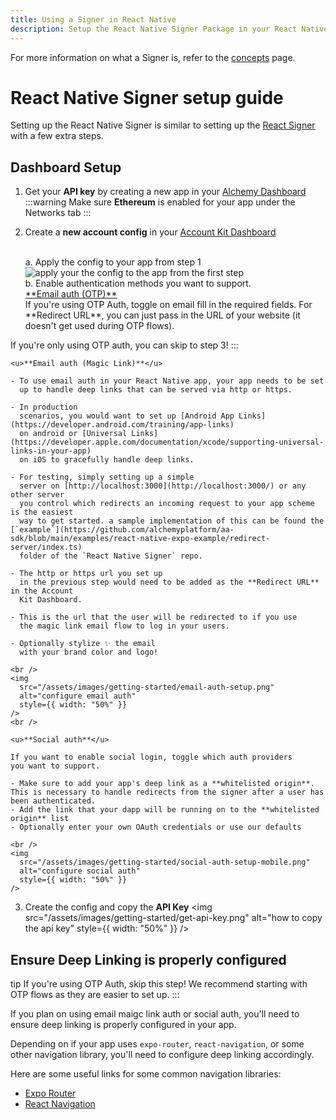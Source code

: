 ```yaml
---
title: Using a Signer in React Native
description: Setup the React Native Signer Package in your React Native Project
---
```



For more information on what a Signer is, refer to the [concepts](/concepts/smart-account-signer) page.

# React Native Signer setup guide

Setting up the React Native Signer is similar to setting up the [React Signer](/signer/quickstart) with a few extra steps.

<Snippet />

## Dashboard Setup

1.  Get your **API key** by creating a new app in your [Alchemy Dashboard](https://dashboard.alchemy.com/apps)
    :::warning
    Make sure **Ethereum** is enabled for your app under the Networks tab
    :::

2.  Create a **new account config** in your [Account Kit Dashboard](https://dashboard.alchemy.com/accounts)

    <br />
    a. Apply the config to your app from step 1
    <img
      src="/assets/images/getting-started/apply-config-to-app.png"
      alt="apply your the config to the app from the first step"
      style={{ width: "50%" }}
    />
    <br />
    b. Enable authentication methods you want to support.

    <br />
    <u>**Email auth (OTP)**</u>
    <br />
    If you're using OTP Auth, toggle on email fill in the required fields. For **Redirect
    URL**, you can just pass in the URL of your website (it doesn't get used during
    OTP flows).
    <br />

    <Tip>
If you're only using OTP auth, you can skip to step 3!
:::

    <u>**Email auth (Magic Link)**</u>

    - To use email auth in your React Native app, your app needs to be set
      up to handle deep links that can be served via http or https.

    - In production
      scenarios, you would want to set up [Android App Links](https://developer.android.com/training/app-links)
      on android or [Universal Links](https://developer.apple.com/documentation/xcode/supporting-universal-links-in-your-app)
      on iOS to gracefully handle deep links.

    - For testing, simply setting up a simple
      server on [http://localhost:3000](http://localhost:3000/) or any other server
      you control which redirects an incoming request to your app scheme is the easiest
      way to get started. a sample implementation of this can be found the [`example`](https://github.com/alchemyplatform/aa-sdk/blob/main/examples/react-native-expo-example/redirect-server/index.ts)
      folder of the `React Native Signer` repo.

    - The http or https url you set up
      in the previous step would need to be added as the **Redirect URL** in the Account
      Kit Dashboard.

    - This is the url that the user will be redirected to if you use
      the magic link email flow to log in your users.

    - Optionally stylize ✨ the email
      with your brand color and logo!

    <br />
    <img
      src="/assets/images/getting-started/email-auth-setup.png"
      alt="configure email auth"
      style={{ width: "50%" }}
    />
    <br />

    <u>**Social auth**</u>

    If you want to enable social login, toggle which auth providers
    you want to support.

    - Make sure to add your app's deep link as a **whitelisted origin**. This is necessary to handle redirects from the signer after a user has been authenticated.
    - Add the link that your dapp will be running on to the **whitelisted origin** list
    - Optionally enter your own OAuth credentials or use our defaults

    <br />
    <img
      src="/assets/images/getting-started/social-auth-setup-mobile.png"
      alt="configure social auth"
      style={{ width: "50%" }}
    />

3.  Create the config and copy the **API Key**
    <img
      src="/assets/images/getting-started/get-api-key.png"
      alt="how to copy the api key"
      style={{ width: "50%" }}
    />

## Ensure Deep Linking is properly configured

</Tip>tip
If you're using OTP Auth, skip this step! We recommend starting with OTP flows as they are easier to set up.
:::

If you plan on using email maigc link auth or social auth, you'll need to ensure deep linking is properly configured in your app.

Depending on if your app uses `expo-router`, `react-navigation`, or some other navigation library, you'll need to configure deep linking accordingly.

Here are some useful links for some common navigation libraries:

- [Expo Router](https://docs.expo.dev/linking/into-your-app/)
- [React Navigation](https://reactnavigation.org/docs/deep-linking/)
